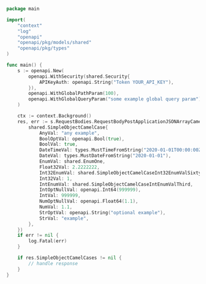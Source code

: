 ```go showLineNumbers copy filename="Request Body Post Application Json Array Camel Case usage example"
package main

import(
	"context"
	"log"
	"openapi"
	"openapi/pkg/models/shared"
	"openapi/pkg/types"
)

func main() {
    s := openapi.New(
        openapi.WithSecurity(shared.Security{
            APIKeyAuth: openapi.String("Token YOUR_API_KEY"),
        }),
        openapi.WithGlobalPathParam(100),
        openapi.WithGlobalQueryParam("some example global query param"),
    )

    ctx := context.Background()
    res, err := s.RequestBodies.RequestBodyPostApplicationJSONArrayCamelCase(ctx, []shared.SimpleObjectCamelCase{
        shared.SimpleObjectCamelCase{
            AnyVal: "any example",
            BoolOptVal: openapi.Bool(true),
            BoolVal: true,
            DateTimeVal: types.MustTimeFromString("2020-01-01T00:00:00Z"),
            DateVal: types.MustDateFromString("2020-01-01"),
            EnumVal: shared.EnumOne,
            Float32Val: 2.2222222,
            Int32EnumVal: shared.SimpleObjectCamelCaseInt32EnumValSixtyNine,
            Int32Val: 1,
            IntEnumVal: shared.SimpleObjectCamelCaseIntEnumValThird,
            IntOptNullVal: openapi.Int64(999999),
            IntVal: 999999,
            NumOptNullVal: openapi.Float64(1.1),
            NumVal: 1.1,
            StrOptVal: openapi.String("optional example"),
            StrVal: "example",
        },
    })
    if err != nil {
        log.Fatal(err)
    }

    if res.SimpleObjectCamelCases != nil {
        // handle response
    }
}
```
